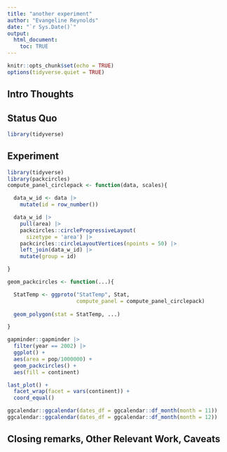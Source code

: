 ```yaml
---
title: "another experiment"
author: "Evangeline Reynolds"
date: "`r Sys.Date()`"
output: 
  html_document:
    toc: TRUE
---
```


```r
knitr::opts_chunk$set(echo = TRUE)
options(tidyverse.quiet = TRUE)
```




## Intro Thoughts


## Status Quo

```r
library(tidyverse)

```

## Experiment

```r
library(tidyverse)
library(packcircles)
compute_panel_circlepack <- function(data, scales){

  data_w_id <- data |>
    mutate(id = row_number())

  data_w_id |>
    pull(area) |>
    packcircles::circleProgressiveLayout(
      sizetype = 'area') |>
    packcircles::circleLayoutVertices(npoints = 50) |>
    left_join(data_w_id) |>
    mutate(group = id)

}

geom_packcircles <- function(...){

  StatTemp <- ggproto("StatTemp", Stat, 
                      compute_panel = compute_panel_circlepack)
  
  geom_polygon(stat = StatTemp, ...)

}

gapminder::gapminder |> 
  filter(year == 2002) |> 
  ggplot() + 
  aes(area = pop/1000000) + 
  geom_packcircles() + 
  aes(fill = continent) 

last_plot() +
  facet_wrap(facet = vars(continent)) + 
  coord_equal()

ggcalendar::ggcalendar(dates_df = ggcalendar::df_month(month = 11))
ggcalendar::ggcalendar(dates_df = ggcalendar::df_month(month = 12))

```



## Closing remarks, Other Relevant Work, Caveats
